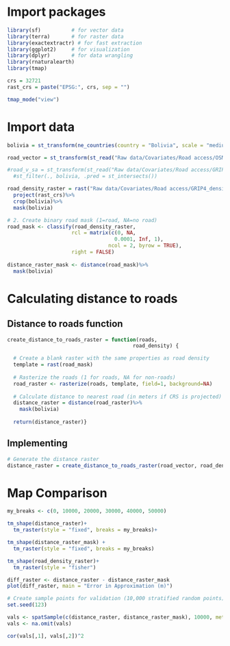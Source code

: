 
# Import packages
```r
library(sf)          # for vector data
library(terra)       # for raster data
library(exactextractr) # for fast extraction
library(ggplot2)     # for visualization
library(dplyr)       # for data wrangling
library(rnaturalearth)
library(tmap)
```

```r
crs = 32721
rast_crs = paste("EPSG:", crs, sep = "")

tmap_mode("view")
```


# Import data
```r
bolivia = st_transform(ne_countries(country = "Bolivia", scale = "medium", returnclass = "sf"), crs)%>%vect()

road_vector = st_transform(st_read("Raw data/Covariates/Road access/OSM Bolivia (test)/gis_osm_roads_free_1.shp"), crs)

#road_v_sa = st_transform(st_read("Raw data/Covariates/Road access/GRIP4_Region2_vector_shp/GRIP4_region2.shp"), crs)%>%
  #st_filter(., bolivia, .pred = st_intersects())

road_density_raster = rast("Raw data/Covariates/Road access/GRIP4_density_total/grip4_total_dens_m_km2.asc")%>%
  project(rast_crs)%>%
  crop(bolivia)%>%
  mask(bolivia)

# 2. Create binary road mask (1=road, NA=no road)
road_mask <- classify(road_density_raster, 
                     rcl = matrix(c(0, NA, 
                                   0.0001, Inf, 1), 
                                 ncol = 2, byrow = TRUE), 
                     right = FALSE)
                     
distance_raster_mask <- distance(road_mask)%>%
  mask(bolivia)
```


# Calculating distance to roads

## Distance to roads function
```r
create_distance_to_roads_raster = function(roads, 
                                         road_density) {

  # Create a blank raster with the same properties as road density
  template = rast(road_mask)
  
  # Rasterize the roads (1 for roads, NA for non-roads)
  road_raster <- rasterize(roads, template, field=1, background=NA)
  
  # Calculate distance to nearest road (in meters if CRS is projected)
  distance_raster = distance(road_raster)%>%
    mask(bolivia)
  
  return(distance_raster)}
```

## Implementing
```r
# Generate the distance raster
distance_raster = create_distance_to_roads_raster(road_vector, road_density_raster)
```

# Map Comparison
```r
my_breaks <- c(0, 10000, 20000, 30000, 40000, 50000)

tm_shape(distance_raster)+
  tm_raster(style = "fixed", breaks = my_breaks)+

tm_shape(distance_raster_mask) +
  tm_raster(style = "fixed", breaks = my_breaks)

tm_shape(road_density_raster)+
  tm_raster(style = "fisher")

diff_raster <- distance_raster - distance_raster_mask
plot(diff_raster, main = "Error in Approximation (m)")
```
```r
# Create sample points for validation (10,000 stratified random points)
set.seed(123)

vals <- spatSample(c(distance_raster, distance_raster_mask), 10000, method="random")
vals <- na.omit(vals)

cor(vals[,1], vals[,2])^2
```




